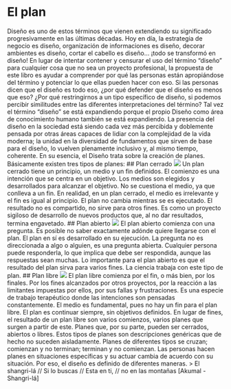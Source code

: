 # El plan
Diseño es uno de estos términos que vienen extendiendo su significado progresivamente en las últimas décadas. Hoy en día, la estrategia de negocio es diseño, organización de informaciones es diseño, decorar ambientes es diseño, cortar el cabello es diseño... ¡todo se transformó en diseño!
En lugar de intentar contener y censurar el uso del término “diseño” para cualquier cosa que no sea un proyecto profesional, la propuesta de este libro es ayudar a comprender por qué las personas están apropiándose del término y potenciar lo que ellas pueden hacer con eso.
Si las personas dicen que el diseño es todo eso, ¿por qué defender que el diseño es menos que eso? ¿Por qué restringirnos a un tipo específico de diseño, si podemos percibir similitudes entre las diferentes interpretaciones del término? Tal vez el término “diseño” se está expandiendo porque el propio Diseño como área de conocimiento humano también se está expandiendo. La presencia del diseño en la sociedad está siendo cada vez más percibida y doblemente pensada por otras áreas capaces de lidiar con la complejidad de la vida moderna; la unidad en la diversidad de fundamentos que sirven de base para el diseño, lo vuelven plenamente inclusivo y, al mismo tiempo, coherente. En su esencia, el Diseño trata sobre la creación de planes. 
Básicamente existen tres tipos de planes:
## Plan cerrado
![](img/p1.png)
Un plan cerrado tiene un principio, un medio y un fin definidos. El comienzo es una intención que se centra en un objetivo. Los medios son elegidos y desarrollados para alcanzar el objetivo. No se cuestiona el medio, ya que conlleva a un fin. En realidad, en un plan cerrado, el medio es irrelevante y el fin es igual al principio. El plan no cambia mientras se es ejecutado. El resultado no es compartido, no sirve para otros fines. Es como un proyecto sigiloso de desarrollo de nuevos productos que, al no dar resultados, termina engavetado.
## Plan abierto
![](img/p2.png)
El plan abierto comienza con una pregunta. Es posible no saber exactamente adónde quiere llegarse con el plan. El plan en sí es desarrollado en su ejecución. La pregunta no es direccionada a algo o alguien, es una pregunta abierta. Cualquier persona puede responderla, lo que implica que debe ser respondida, aunque las respuestas sean muchas. Lo importante para el plan abierto es que el resultado del plan sirva para varios fines. La ciencia trabaja con este tipo de plan.
## Plan libre
![](img/p3.png)
El plan libre comienza por el fin, o más bien, por los finales. Por los fines alcanzados por otros proyectos, por la reacción a las limitantes impuestas por ellos, por sus fallas y frustraciones. Es una especie de trabajo terapéutico donde las intenciones son pensadas constantemente. El medio es fundamental, pues no hay un fin para el plan libre. El plan es continuar siempre, sin objetivos definidos. En lugar de fines, el resultado de un plan libre son varios comienzos, varios planes que surgen a partir de este. Planes que, por su parte, pueden ser cerrados, abiertos o libres.
Estos tipos de planes son descripciones genéricas que de hecho no suceden aisladamente. Planes de diferentes tipos se cruzan; comienzan y no terminan; terminan y no comienzan. Las personas hacen planes en situaciones específicas y su actuar cambia de acuerdo con su situación. Por eso, el diseño es definido de diferentes maneras.
> El shangri-lá // Si lo buscas // Esta en ti, // no en las montañas [Akumal - Shangri-lá]